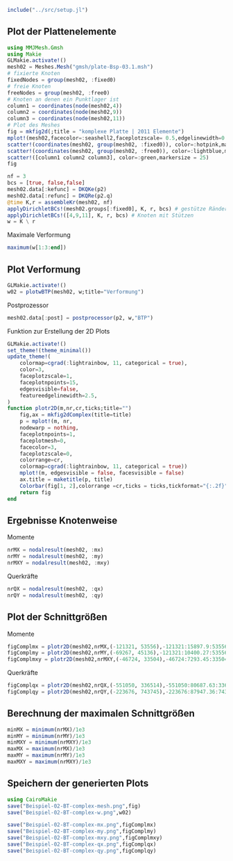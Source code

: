 ```julia
include("../src/setup.jl")
```

## Plot der Plattenelemente

```julia
using MMJMesh.Gmsh
using Makie
GLMakie.activate!()
mesh02 = Meshes.Mesh("gmsh/plate-Bsp-03.1.msh")
# fixierte Knoten
fixedNodes = group(mesh02, :fixed0)
# freie Knoten
freeNodes = group(mesh02, :free0)
# Knoten an denen ein Punktlager ist 
column1 = coordinates(node(mesh02,4))
column2 = coordinates(node(mesh02,9))
column3 = coordinates(node(mesh02,11))
# Plot des Meshes
fig = mkfig2d(;title = "komplexe Platte | 2011 Elemente")
mplot!(mesh02,facecolor=:seashell2,faceplotzscale= 0.5,edgelinewidth=0.4,nodesvisible=true,edgesvisible=true,nodesize=5)
scatter!(coordinates(mesh02, group(mesh02, :fixed0)), color=:hotpink,markersize = 15)
scatter!(coordinates(mesh02, group(mesh02, :free0)), color=:lightblue,markersize = 15)
scatter!([column1 column2 column3], color=:green,markersize = 25)
fig
```


```julia
nf = 3
bcs = [true, false,false]
mesh02.data[:kefunc] = DKQKe(p2)
mesh02.data[:refunc] = DKQRe(p2.q)
@time K,r = assembleKr(mesh02, nf)
applyDirichletBCs!(mesh02.groups[:fixed0], K, r, bcs) # gestütze Ränder
applyDirichletBCs!([4,9,11], K, r, bcs) # Knoten mit Stützen 
w = K \ r
```

Maximale Verformung

```julia
maximum(w[1:3:end])
```

## Plot Verformung

```julia
GLMakie.activate!()
w02 = plotwBTP(mesh02, w;title="Verformung")
```

Postprozessor

```julia
mesh02.data[:post] = postprocessor(p2, w,"BTP")  
```

Funktion zur Erstellung der 2D Plots

```julia
GLMakie.activate!()
set_theme!(theme_minimal())
update_theme!(
    colormap=cgrad(:lightrainbow, 11, categorical = true),
    color=3,
    faceplotzscale=1,
    faceplotnpoints=15,
    edgesvisible=false,
    featureedgelinewidth=2.5,
) 
function plotr2D(m,nr,cr,ticks;title="")
    fig,ax = mkfig2dComplex(title=title)
    p = mplot!(m, nr, 
    nodewarp = nothing,
    faceplotnpoints=1,
    faceplotmesh=0,
    facecolor=3,
    faceplotzscale=0,
    colorrange=cr,
    colormap=cgrad(:lightrainbow, 11, categorical = true))
    mplot!(m, edgesvisible = false, facesvisible = false)
    ax.title = maketitle(p, title)
    Colorbar(fig[1, 2],colorrange =cr,ticks = ticks,tickformat="{:.2f}")
    return fig
end
```

## Ergebnisse Knotenweise 

Momente

```julia
nrMX = nodalresult(mesh02, :mx)
nrMY = nodalresult(mesh02, :my)
nrMXY = nodalresult(mesh02, :mxy)
```

Querkräfte 

```julia
nrQX = nodalresult(mesh02, :qx)
nrQY = nodalresult(mesh02, :qy)
```

## Plot der Schnittgrößen

Momente 

```julia
figComplmx = plotr2D(mesh02,nrMX,(-121321, 53556),-121321:15897.9:53556,title = "Biegemoment mx")
figComplmy = plotr2D(mesh02,nrMY,(-69267, 45136),-121321:10400.27:53556,title = "Biegemoment my")
figComplmxy = plotr2D(mesh02,nrMXY,(-46724, 33504),-46724:7293.45:33504,title = "Biegemoment mxy")
```

Querkräfte 

```julia
figComplqx = plotr2D(mesh02,nrQX,(-551050, 336514),-551050:80687.63:336514,title = "Querkraft qx")
figComplqy = plotr2D(mesh02,nrQY,(-223676, 743745),-223676:87947.36:743745,title = "Querkraft qy")
```

## Berechnung der maximalen Schnittgrößen

```julia
minMX = minimum(nrMX)/1e3
minMY = minimum(nrMY)/1e3
minMXY = minimum(nrMXY)/1e3
maxMX = maximum(nrMX)/1e3
maxMY = maximum(nrMY)/1e3
maxMXY = maximum(nrMXY)/1e3
```

## Speichern der generierten Plots

```julia
using CairoMakie
save("Beispiel-02-BT-complex-mesh.png",fig)
save("Beispiel-02-BT-complex-w.png",w02)

save("Beispiel-02-BT-complex-mx.png",figComplmx)
save("Beispiel-02-BT-complex-my.png",figComplmy)
save("Beispiel-02-BT-complex-mxy.png",figComplmxy)
save("Beispiel-02-BT-complex-qx.png",figComplqx)
save("Beispiel-02-BT-complex-qy.png",figComplqy)

```
